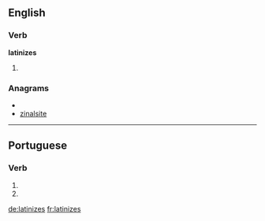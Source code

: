 ==English==

===Verb===
'''latinizes'''

# {{third-person singular of|[[latinize]]}}

===Anagrams===
* {{alphagram|aeiilnstz}}
* [[zinalsite#English|zinalsite]]

----

==Portuguese==

===Verb===
{{pt-verb form}}

# {{pt-verb form of|[[latinizar]]|ar|subjunctive|present|singular|second}}
# {{pt-verb form of|[[latinizar]]|ar|imperative|negative|singular|second}}

[[de:latinizes]]
[[fr:latinizes]]